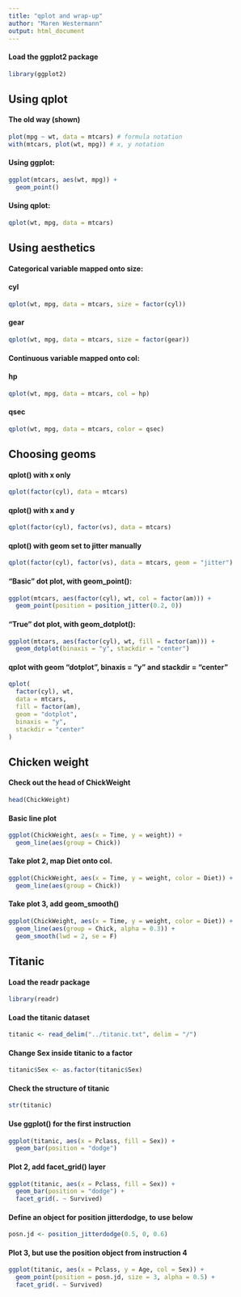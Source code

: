 ```yaml
---
title: "qplot and wrap-up"
author: "Maren Westermann"
output: html_document
---
```


#### Load the ggplot2 package
```r
library(ggplot2)
```


## Using qplot

#### The old way (shown)
```r
plot(mpg ~ wt, data = mtcars) # formula notation
with(mtcars, plot(wt, mpg)) # x, y notation
```

#### Using ggplot:
```r
ggplot(mtcars, aes(wt, mpg)) +
  geom_point()
```

#### Using qplot:
```r
qplot(wt, mpg, data = mtcars)
```


## Using aesthetics

#### Categorical variable mapped onto size:
#### cyl
```r
qplot(wt, mpg, data = mtcars, size = factor(cyl))
```

#### gear
```r
qplot(wt, mpg, data = mtcars, size = factor(gear))
```

#### Continuous variable mapped onto col:
#### hp
```r
qplot(wt, mpg, data = mtcars, col = hp)
```

#### qsec
```r
qplot(wt, mpg, data = mtcars, color = qsec)
```


## Choosing geoms 

#### qplot() with x only
```r
qplot(factor(cyl), data = mtcars)
```

#### qplot() with x and y
```r
qplot(factor(cyl), factor(vs), data = mtcars)
```

#### qplot() with geom set to jitter manually
```r
qplot(factor(cyl), factor(vs), data = mtcars, geom = "jitter")
```


#### "Basic" dot plot, with geom_point():
```r
ggplot(mtcars, aes(factor(cyl), wt, col = factor(am))) +
  geom_point(position = position_jitter(0.2, 0))
```

#### "True" dot plot, with geom_dotplot():
```r
ggplot(mtcars, aes(factor(cyl), wt, fill = factor(am))) +
  geom_dotplot(binaxis = "y", stackdir = "center")
```

#### qplot with geom "dotplot", binaxis = "y" and stackdir = "center"
```r
qplot(
  factor(cyl), wt,
  data = mtcars,
  fill = factor(am),
  geom = "dotplot",
  binaxis = "y",
  stackdir = "center"
)
```


## Chicken weight 

#### Check out the head of ChickWeight
```r
head(ChickWeight)
```

#### Basic line plot
```r
ggplot(ChickWeight, aes(x = Time, y = weight)) +
  geom_line(aes(group = Chick))
```

#### Take plot 2, map Diet onto col.
```r
ggplot(ChickWeight, aes(x = Time, y = weight, color = Diet)) +
  geom_line(aes(group = Chick))
```

#### Take plot 3, add geom_smooth()
```r
ggplot(ChickWeight, aes(x = Time, y = weight, color = Diet)) +
  geom_line(aes(group = Chick, alpha = 0.3)) + 
  geom_smooth(lwd = 2, se = F)
```


## Titanic 

#### Load the readr package
```r
library(readr)
```

#### Load the titanic dataset
```r
titanic <- read_delim("../titanic.txt", delim = "/")
```

#### Change Sex inside titanic to a factor
```r
titanic$Sex <- as.factor(titanic$Sex)
```

#### Check the structure of titanic
```r
str(titanic)
```

#### Use ggplot() for the first instruction
```r
ggplot(titanic, aes(x = Pclass, fill = Sex)) +
  geom_bar(position = "dodge")
```

#### Plot 2, add facet_grid() layer
```r
ggplot(titanic, aes(x = Pclass, fill = Sex)) +
  geom_bar(position = "dodge") + 
  facet_grid(. ~ Survived)
```

#### Define an object for position jitterdodge, to use below
```r
posn.jd <- position_jitterdodge(0.5, 0, 0.6)
```

#### Plot 3, but use the position object from instruction 4
```r
ggplot(titanic, aes(x = Pclass, y = Age, col = Sex)) +
  geom_point(position = posn.jd, size = 3, alpha = 0.5) + 
  facet_grid(. ~ Survived)
```